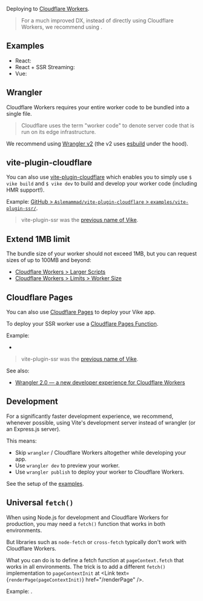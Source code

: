 
Deploying to [Cloudflare Workers](https://workers.cloudflare.com).

> For a much improved DX, instead of directly using Cloudflare Workers, we recommend using <Link href="/cloudflare-pages#full-stack" doNotInferSectionTitle />.

## Examples

 - React: <RepoLink path='/examples/cloudflare-workers-react/' />
 - React + SSR Streaming: <RepoLink path='/examples/cloudflare-workers-react-full/' />
 - Vue: <RepoLink path='/examples/cloudflare-workers-vue/' />


## Wrangler

Cloudflare Workers requires your entire worker code to be bundled into a single file.

> Cloudflare uses the term "worker code" to denote server code that is run on its edge infrastructure.

We recommend using [Wrangler v2](https://github.com/cloudflare/wrangler2) (the v2 uses [esbuild](https://esbuild.github.io/) under the hood).


## vite-plugin-cloudflare

You can also use [vite-plugin-cloudflare](https://github.com/Aslemammad/vite-plugin-cloudflare) which enables you to simply use `$ vike build` and `$ vike dev` to build and develop your worker code (including HMR support!).

Example: [GitHub > `Aslemammad/vite-plugin-cloudflare` > `examples/vite-plugin-ssr/`](https://github.com/Aslemammad/vite-plugin-cloudflare/tree/main/examples/vite-plugin-ssr).

> vite-plugin-ssr was the [previous name of Vike](https://vite-plugin-ssr.com/vike).


## Extend 1MB limit

The bundle size of your worker should not exceed 1MB, but you can request sizes of up to 100MB and beyond:
 - [Cloudflare Workers > Larger Scripts](https://www.cloudflare.com/larger-scripts-on-workers-early-access/)
 - [Cloudflare Workers > Limits > Worker Size](https://developers.cloudflare.com/workers/platform/limits/#worker-size)


## Cloudflare Pages

You can also use [Cloudflare Pages](https://developers.cloudflare.com/pages/) to deploy your Vike app.

To deploy your SSR worker use a [Cloudflare Pages Function](https://developers.cloudflare.com/pages/platform/functions/).

Example:
  - <Example timestamp="2022.04" repo="Immortalin/vite-plugin-ssr-cloudflare-pages-demo" />
   > vite-plugin-ssr was the [previous name of Vike](https://vite-plugin-ssr.com/vike).

See also:
 - [Wrangler 2.0 — a new developer experience for Cloudflare Workers](https://blog.cloudflare.com/wrangler-v2-beta/)


## Development

For a significantly faster development experience, we recommend, whenever possible, using Vite's development server instead of wrangler (or an Express.js server).

This means:
 - Skip `wrangler` / Cloudflare Workers altogether while developing your app.
 - Use `wrangler dev` to preview your worker.
 - Use `wrangler publish` to deploy your worker to Cloudflare Workers.

See the setup of the [examples](#examples).


## Universal `fetch()`

When using Node.js for development and Cloudflare Workers for production, you may need a `fetch()` function that works in both environments.

But libraries such as `node-fetch` or `cross-fetch` typically don't work with Cloudflare Workers.

What you can do is to define a fetch function at `pageContext.fetch` that works in all environments.
The trick is to add a different `fetch()` implementation to `pageContextInit` at <Link text={<code>renderPage(pageContextInit)</code>} href="/renderPage" />.

Example: <RepoLink path='/examples/cloudflare-workers-react-full#universal-fetch' />.
